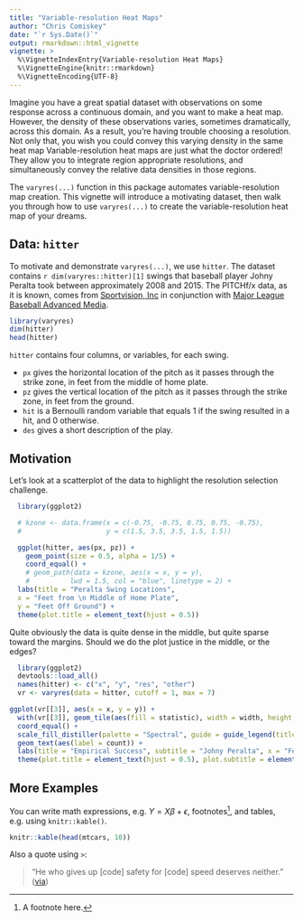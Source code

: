 ```yaml
---
title: "Variable-resolution Heat Maps"
author: "Chris Comiskey"
date: "`r Sys.Date()`"
output: rmarkdown::html_vignette
vignette: >
  %\VignetteIndexEntry{Variable-resolution Heat Maps}
  %\VignetteEngine{knitr::rmarkdown}
  %\VignetteEncoding{UTF-8}
---
```


Imagine you have a great spatial dataset with observations on some response across a continuous domain, and you want to make a heat map. However, the density of these observations varies, sometimes dramatically, across this domain. As a result, you're having trouble choosing a resolution. Not only that, you wish you could convey this varying density in the same heat map Variable-resolution heat maps are just what the doctor ordered! They allow you to integrate region appropriate resolutions, and simultaneously convey the relative data densities in those regions. 

The `varyres(...)` function in this package automates variable-resolution map creation. This vignette will introduce a motivating dataset, then walk you through how to use `varyres(...)` to create the variable-resolution heat map of your dreams.

## Data: `hitter`

To motivate and demonstrate `varyres(...)`, we use `hitter`. The dataset contains `r dim(varyres::hitter)[1]` swings that baseball player Johny Peralta took between approximately 2008 and 2015. The PITCHf/x data, as it is known, comes from [Sportvision, Inc](http://www.sportvision.com/) in conjunction with [Major League Baseball Advanced Media](http://www.mlbam.com/).

```r
library(varyres)
dim(hitter)
head(hitter)
```

`hitter` contains four columns, or variables, for each swing.

* `px` gives the horizontal location of the pitch as it passes through the strike zone, in feet from the middle of home plate.
* `pz` gives the vertical location of the pitch as it passes through the strike zone, in feet from the ground.
* `hit` is a Bernoulli random variable that equals 1 if the swing resulted in a hit, and 0 otherwise.
* `des` gives a short description of the play.

## Motivation

Let's look at a scatterplot of the data to highlight the resolution selection challenge.

```r
  library(ggplot2)

  # kzone <- data.frame(x = c(-0.75, -0.75, 0.75, 0.75, -0.75),
  #                     y = c(1.5, 3.5, 3.5, 1.5, 1.5))

  ggplot(hitter, aes(px, pz)) +
    geom_point(size = 0.5, alpha = 1/5) +
    coord_equal() +
    # geom_path(data = kzone, aes(x = x, y = y),
    #          lwd = 1.5, col = "blue", linetype = 2) +
  labs(title = "Peralta Swing Locations",
  x = "Feet from \n Middle of Home Plate",
  y = "Feet Off Ground") +
  theme(plot.title = element_text(hjust = 0.5))
```

Quite obviously the data is quite dense in the middle, but quite sparse toward the margins. Should we do the plot justice in the middle, or the edges?

```r
  library(ggplot2)
  devtools::load_all()
  names(hitter) <- c("x", "y", "res", "other")
  vr <- varyres(data = hitter, cutoff = 1, max = 7)

ggplot(vr[[3]], aes(x = x, y = y)) +
  with(vr[[3]], geom_tile(aes(fill = statistic), width = width, height = height)) + 
  coord_equal() +
  scale_fill_distiller(palette = "Spectral", guide = guide_legend(title = expression(hat(p)))) +
  geom_text(aes(label = count)) +
  labs(title = "Empirical Success", subtitle = "Johny Peralta", x = "Feet from \n Middle of Home Plate", y = "Feet Off Ground") +
  theme(plot.title = element_text(hjust = 0.5), plot.subtitle = element_text(hjust = 0.5))

```

## More Examples

You can write math expressions, e.g. $Y = X\beta + \epsilon$, footnotes^[A footnote here.], and tables, e.g. using `knitr::kable()`.

```r
knitr::kable(head(mtcars, 10))
```

Also a quote using `>`:

> "He who gives up [code] safety for [code] speed deserves neither."
([via](https://twitter.com/hadleywickham/status/504368538874703872))
